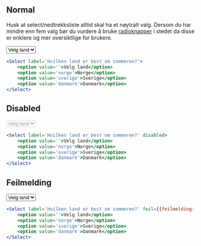 
## Normal

Husk at select/nedtrekksliste alltid skal ha et nøytralt valg. Dersom du har mindre enn fem valg bør 
du vurdere å bruke [radioknapper](/components/radio) i stedet da disse er enklere og mer oversiktlige for brukere.

<Example>
    <Select label='Hvilken land er best om sommeren?'>
        <option value=''>Velg land</option>
        <option value='norge'>Norge</option>
        <option value='sverige'>Sverige</option>
        <option value='danmark'>Danmark</option>
    </Select>
</Example>

```jsx
<Select label='Hvilken land er best om sommeren?'>
    <option value=''>Velg land</option>
    <option value='norge'>Norge</option>
    <option value='sverige'>Sverige</option>
    <option value='danmark'>Danmark</option>
</Select>
```

## Disabled

<Example>
    <Select label='Hvilken land er best om sommeren?' disabled>
        <option value=''>Velg land</option>
        <option value='norge'>Norge</option>
        <option value='sverige'>Sverige</option>
        <option value='danmark'>Danmark</option>
    </Select>
</Example>

```jsx
<Select label='Hvilken land er best om sommeren?' disabled>
    <option value=''>Velg land</option>
    <option value='norge'>Norge</option>
    <option value='sverige'>Sverige</option>
    <option value='danmark'>Danmark</option>
</Select>
```

## Feilmelding

<Example>
    <Select label='Hvilken land er best om sommeren?' feil={{feilmelding: 'Her er det noe feil'}}>
        <option value=''>Velg land</option>
        <option value='norge'>Norge</option>
        <option value='sverige'>Sverige</option>
        <option value='danmark'>Danmark</option>
    </Select>
</Example>

```jsx
<Select label='Hvilken land er best om sommeren?' feil={{feilmelding: 'Her er det noe feil'}}>
    <option value=''>Velg land</option>
    <option value='norge'>Norge</option>
    <option value='sverige'>Sverige</option>
    <option value='danmark'>Danmark</option>
</Select>
```